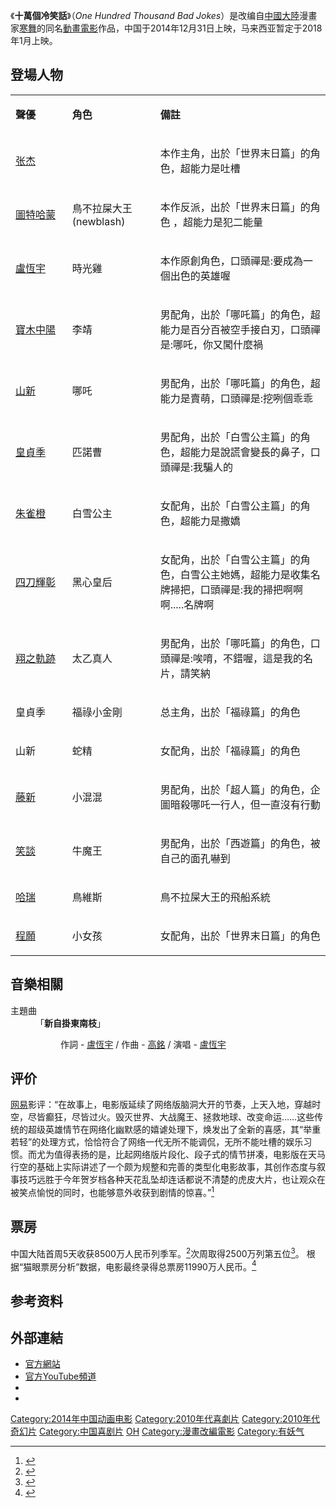 {{Infobox Film
| name               = 十萬個冷笑話
| original_name      = 
| image              =  One Hundred Thousand Bad Jokes.jpg
| image_size         = 230px
| director           = [[盧恆宇|盧恆宇]]、[[李姝潔|李姝潔]]
| executive_producer = [[寒舞|寒舞]]
| writer             = 盧恆宇
| starring           = [[张杰_(配音演员)|张杰]]<br />[[山新|山新]]<br />[[寶木中陽|寶木中陽]]<br />[[圖特哈蒙|圖特哈蒙]]<br />[[皇貞季|皇貞季]]<br />[[朱雀橙|朱雀橙]]
| movie_music        = 
| 分級               = 
| time               = 100 分钟
| production_company = {{flagicon|PRC}} [[有妖氣原創漫畫夢工廠|有妖氣]]
| distributor        = {{flagicon|PRC}} [[有妖氣原創漫畫夢工廠|有妖氣]]<br />{{flagicon|PRC}} [[上海炫動傳播股份有限公司|上海炫動傳播股份有限公司]]<br />{{flagicon|PRC}} [[萬達影業|萬達影業]]
| released           = {{flagicon|PRC}} 2014年12月31日
| country            = {{flagicon|PRC}} 中國大陸
| language           = [[普通話|普通話]]
| preceded_by        = 
 
| cn_name            = 
| hk_name            = 
| tw_name            = 
| followed_by <!-- 下一集 -->   = 《[[十万个冷笑话2|十万个冷笑话2]]》
}}

《'''十萬個冷笑話'''》（''One Hundred Thousand Bad Jokes''）是改编自[[中國大陸|中國大陸]]漫畫家[[寒舞|寒舞]]的同名[[動畫電影|動畫電影]]作品，中国于2014年12月31日上映，马来西亚暂定于2018年1月上映。

==登場人物==
{|class="wikitable " width="50%"
|- style="background:cornflowerblue; color:white" align=center
|style="width:10%"|'''聲優'''||style="width:10%"|'''角色'''||style="width:30%"|'''備註'''
|-
| [[张杰_(配音演员)|张杰]]   ||     ||   本作主角，出於「世界末日篇」的角色，超能力是吐槽
|-
| [[圖特哈蒙|圖特哈蒙]]   ||  鳥不拉屎大王 (newblash)   ||  本作反派，出於「世界末日篇」的角色 ，超能力是犯二能量
|- 
| [[盧恆宇|盧恆宇]]  ||   時光雞  ||   本作原創角色，口頭禪是:要成為一個出色的英雄喔
|- 
| [[寶木中陽|寶木中陽]]   ||  李靖   ||   男配角，出於「哪吒篇」的角色，超能力是百分百被空手接白刃，口頭禪是:哪吒，你又闖什麼禍
|- 
| [[山新|山新]]   || 哪吒    ||   男配角，出於「哪吒篇」的角色，超能力是賣萌，口頭禪是:挖咧個乖乖
|-
| [[皇貞季|皇貞季]]   ||  匹諾曹   ||   男配角，出於「白雪公主篇」的角色，超能力是說謊會變長的鼻子，口頭禪是:我騙人的
|-
|  [[朱雀橙|朱雀橙]]  ||  白雪公主   ||   女配角，出於「白雪公主篇」的角色，超能力是撒嬌
|-
|  [[四刀輝彰|四刀輝彰]]  ||   黑心皇后  ||   女配角，出於「白雪公主篇」的角色，白雪公主她媽，超能力是收集名牌掃把，口頭禪是:我的掃把啊啊啊.....名牌啊
|- 
|  [[翔之軌跡|翔之軌跡]] || 太乙真人  ||   男配角，出於「哪吒篇」的角色，口頭禪是:唉唷，不錯喔，這是我的名片，請笑納
|-
|  皇貞季  || 福祿小金剛    ||   总主角，出於「福祿篇」的角色
|-
|  山新  || 蛇精    ||   女配角，出於「福祿篇」的角色
|- 
| [[藤新|藤新]]  ||   小混混  ||   男配角，出於「超人篇」的角色，企圖暗殺哪吒一行人，但一直沒有行動
|- 
| [[笑談_(聲優)|笑談]]  ||   牛魔王  ||   男配角，出於「西遊篇」的角色，被自己的面孔嚇到
|- 
| [[哈瑞|哈瑞]]  ||   鳥維斯  ||   鳥不拉屎大王的飛船系統
|-
| [[程願|程願]]  ||   小女孩  ||   女配角，出於「世界末日篇」的角色
|}

==音樂相關==
; 主題曲
: 「'''新自掛東南枝'''」
:: 作詞 - [[盧恆宇|盧恆宇]] / 作曲 - [[高銘|高銘]] / 演唱 - [[盧恆宇|盧恆宇]]

== 评价 ==
[[网易|网易]]影评：“在故事上，电影版延续了网络版脑洞大开的节奏，上天入地，穿越时空，尽皆癫狂，尽皆过火。毁灭世界、大战魔王、拯救地球、改变命运……这些传统的超级英雄情节在网络化幽默感的嬉谑处理下，焕发出了全新的喜感，其“举重若轻”的处理方式，恰恰符合了网络一代无所不能调侃，无所不能吐槽的娱乐习惯。而尤为值得表扬的是，比起网络版片段化、段子式的情节拼凑，电影版在天马行空的基础上实际讲述了一个颇为规整和完善的类型化电影故事，其创作态度与叙事技巧远胜于今年贺岁档各种天花乱坠却连话都说不清楚的虎皮大片，也让观众在被笑点愉悦的同时，也能够意外收获到剧情的惊喜。”<ref >{{cite web |url=http://ent.163.com/14/1231/08/AEPHUB7900034R77.html |language= |title=《十万个冷笑话》：专供网络一代的喜剧动画 |publisher=网易娱乐 |date=2014-12-31 |accessdate= |archive-date=2014-12-31 |archive-url=https://web.archive.org/web/20141231085007/http://ent.163.com/14/1231/08/AEPHUB7900034R77.html |dead-url=no }}</ref>

== 票房 ==
中国大陆首周5天收获8500万人民币列季军。<ref >{{cite web |url=http://www.1905.com/news/20150106/842664.shtml#p1 |language= |title=内地票房：《威虎山》近7亿 《十冷》闯入前三 |publisher=1905电影网 |date=2015-01-06 |accessdate= |archive-date=2015-01-10 |archive-url=https://web.archive.org/web/20150110120300/http://www.1905.com/news/20150106/842664.shtml#p1 |dead-url=no }}</ref>次周取得2500万列第五位<ref >{{cite web |url=http://www.1905.com/news/20150113/846020.shtml#p1 |language= |title=内地票房：《博物馆3》登顶 《威虎山》破八亿 |publisher=1905电影网 |date=2015-01-13 |accessdate= |archive-date=2015-01-13 |archive-url=https://web.archive.org/web/20150113072848/http://www.1905.com/news/20150113/846020.shtml#p1 |dead-url=no }}</ref>。
根据“猫眼票房分析”数据，电影最终录得总票房11990万人民币。<ref >{{cite web|url=http://piaofang.maoyan.com/movie/246067?_v_=yes|title=存档副本|accessdate=2016-01-22|archive-date=2017-01-06|archive-url=https://web.archive.org/web/20170106035248/http://piaofang.maoyan.com/movie/246067?_v_=yes|dead-url=no}}</ref>

== 参考资料 ==
{{reflist}}

== 外部連結 ==
*[http://10w.u17.com// 官方網站]{{Wayback|url=http://10w.u17.com// |date=20141221093640 }}
*[https://www.youtube.com/channel/UCuLLzwXoqTpfK18RLLxb3ug 官方YouTube頻道]{{Wayback|url=https://www.youtube.com/channel/UCuLLzwXoqTpfK18RLLxb3ug |date=20160223065833 }}
*{{douban|title=十萬個冷笑話}}
*{{Mtime|209803|十萬個冷笑話}}

{{DEFAULTSORT:SHI}}
[[Category:2014年中国动画电影|Category:2014年中国动画电影]]
[[Category:2010年代喜劇片|Category:2010年代喜劇片]]
[[Category:2010年代奇幻片|Category:2010年代奇幻片]]
[[Category:中国喜剧片|Category:中国喜剧片]]
[[Category:搞笑動畫|OH]]
[[Category:漫畫改編電影|Category:漫畫改編電影]]
[[Category:有妖气|Category:有妖气]]